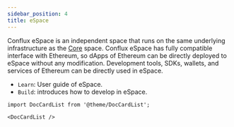 ```yaml
---
sidebar_position: 4
title: eSpace
---
```


Conflux eSpace is an independent space that runs on the same underlying infrastructure as the [Core](../core/core.mdx) space. Conflux eSpace has fully compatible interface with Ethereum, so dApps of Ethereum can be directly deployed to eSpace without any modification. Development tools, SDKs, wallets, and services of Ethereum can be directly used in eSpace.

- `Learn`: User guide of eSpace.
- `Build`: introduces how to develop in eSpace.

```mdx-code-block
import DocCardList from '@theme/DocCardList';

<DocCardList />
```
